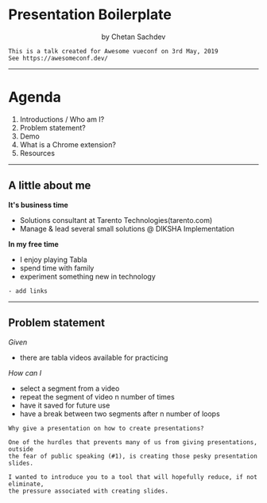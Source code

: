 
<Head>
    <title>Presentation Boilerplate</title>
    <link rel="icon" type="image/png" sizes="32x32" href="./assets/images/favicon-32x32.png" />
    <link rel="icon" type="image/png" sizes="16x16" href="./assets/images/favicon-16x16.png" />
    <link rel="stylesheet" href="./assets/css/imports.css" />
</Head>

# Presentation Boilerplate

<Center>by Chetan Sachdev</Center>

```notes
This is a talk created for Awesome vueconf on 3rd May, 2019
See https://awesomeconf.dev/
```

---
# Agenda

1. Introductions / Who am I?
1. Problem statement?
1. Demo
1. What is a Chrome extension?
1. Resources

---
## A little about me

**It's business time**

- Solutions consultant at Tarento Technologies(tarento.com)
- Manage & lead several small solutions @ DIKSHA Implementation

**In my free time**

- I enjoy playing Tabla
- spend time with family
- experiment something new in technology

```notes
- add links
```
---

## Problem statement

<i>Given</i>
<div>
    <ul>
        <Appear>
            <li>there are tabla videos available for practicing</li>
        </Appear>
    </ul>
</div>

<i>How can I</i>
<div>
    <ul>
        <Appear>
            <li>select a segment from a video</li>
            <li>repeat the segment of video n number of times</li>
            <li>have it saved for future use</li>
            <li>have a break between two segments after n number of loops</li>
        </Appear>
    </ul>
</div>

```notes
Why give a presentation on how to create presentations?

One of the hurdles that prevents many of us from giving presentations, outside
the fear of public speaking (#1), is creating those pesky presentation slides.

I wanted to introduce you to a tool that will hopefully reduce, if not eliminate,
the pressure associated with creating slides.
```

